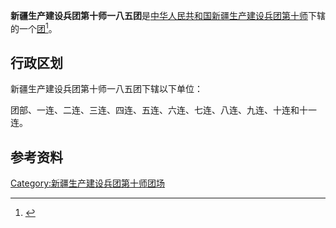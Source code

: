 {{中国乡级行政区
|行政区全称           = 新疆生产建设兵团第十师一八五团
|上级行政区           = [[新疆生产建设兵团第十师|新疆生产建设兵团第十师]]
|行政区类别           = [[团_(军队)|团]]
}}

'''新疆生产建设兵团第十师一八五团'''是[[中华人民共和国|中华人民共和国]][[新疆生产建设兵团|新疆生产建设兵团]][[新疆生产建设兵团第十师|第十师]]下辖的一个[[团_(军队)|团]]<ref>{{Cite journal|title=新疆生产建设兵团分布图|author=新疆生产建设兵团年鉴编辑委员会|journal=兵团年鉴|publisher=新疆生产建设兵团年鉴社|doi=10.42437/y.cnki.yxjsc.2021.000007|year=2020|location=乌鲁木齐|page=7-8|issn=1671-3338}}</ref>。

== 行政区划 ==
新疆生产建设兵团第十师一八五团下辖以下单位：

团部、一连、二连、三连、四连、五连、六连、七连、八连、九连、十连和十一连。

== 参考资料 ==
{{reflist}}

{{新疆行政区划小作品}}
{{新疆生产建设兵团第十师}}
{{DEFAULTSORT:185}}
[[Category:新疆生产建设兵团第十师团场|Category:新疆生产建设兵团第十师团场]]